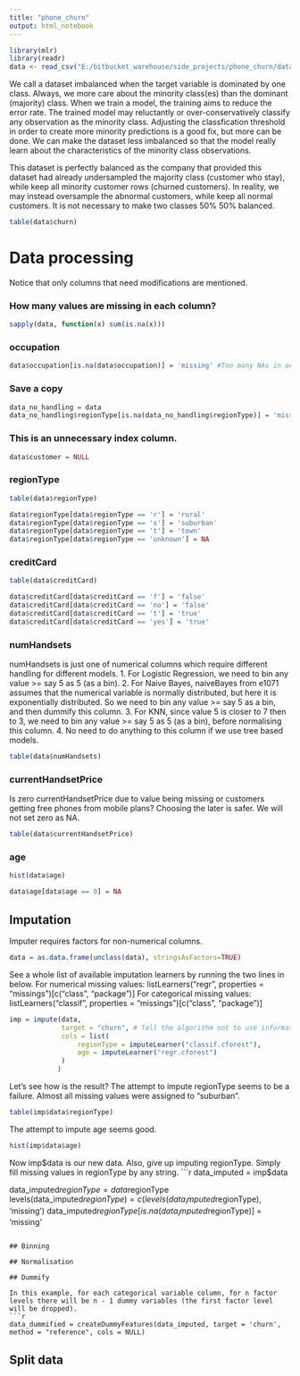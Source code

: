 ```yaml
---
title: "phone_churn"
output: html_notebook
---
```


```r
library(mlr)
library(readr)
data <- read_csv("E:/bitbucket_warehouse/side_projects/phone_churn/dataset/ACMETelephoneABT.csv")
```

We call a dataset imbalanced when the target variable is dominated by one class. Always, we more care about the minority class(es) than the dominant (majority) class. When we train a model, the training aims to reduce the error rate. The trained model may reluctantly or over-conservatively classify any observation as the minority class. Adjusting the classfication threshold in order to create more minority predictions is a good fix, but more can be done. We can make the dataset less imbalanced so that the model really learn about the characteristics of the minority class observations.

This dataset is perfectly balanced as the company that provided this dataset had already undersampled the majority class (customer who stay), while keep all minority customer rows (churned customers). In reality, we may instead oversample the abnormal customers, while keep all normal customers. It is not necessary to make two classes 50% 50% balanced.

```r
table(data$churn)
```

# Data processing
Notice that only columns that need modifications are mentioned.

### How many values are missing in each column?
```r
sapply(data, function(x) sum(is.na(x)))
```

### occupation
```r
data$occupation[is.na(data$occupation)] = 'missing' #Too many NAs in occupation. Assign missing. No imputing.
```

### Save a copy
```r
data_no_handling = data
data_no_handling$regionType[is.na(data_no_handling$regionType)] = 'missing'
```

### This is an unnecessary index column.
```r
data$customer = NULL
```

### regionType
```r
table(data$regionType)
```

```r
data$regionType[data$regionType == 'r'] = 'rural'
data$regionType[data$regionType == 's'] = 'suburban'
data$regionType[data$regionType == 't'] = 'town'
data$regionType[data$regionType == 'unknown'] = NA
```


### creditCard
```r
table(data$creditCard)
```

```r
data$creditCard[data$creditCard == 'f'] = 'false'
data$creditCard[data$creditCard == 'no'] = 'false'
data$creditCard[data$creditCard == 't'] = 'true'
data$creditCard[data$creditCard == 'yes'] = 'true'
```

### numHandsets

numHandsets is just one of numerical columns which require different handling for different models. 
1. For Logistic Regression, we need to bin any value >= say 5 as 5 (as a bin). 
2. For Naive Bayes, naiveBayes from e1071 assumes that the numerical variable is normally distributed, but here it is exponentially distributed. So we need to bin any value >= say 5 as a bin, and then dummify this column.
3. For KNN, since value 5 is closer to 7 then to 3, we need to bin any value >= say 5 as 5 (as a bin), before normalising this column.
4. No need to do anything to this column if we use tree based models.

```r
table(data$numHandsets)
```

### currentHandsetPrice

Is zero currentHandsetPrice due to value being missing or customers getting free phones from mobile plans?
Choosing the later is safer. We will not set zero as NA.
```r
table(data$currentHandsetPrice)
```

### age

```r
hist(data$age)
```

```r
data$age[data$age == 0] = NA
```


## Imputation

Imputer requires factors for non-numerical columns.
```r
data = as.data.frame(unclass(data), stringsAsFactors=TRUE)
```

See a whole list of available imputation learners by running the two lines in below.
For numerical missing values:   listLearners("regr", properties = "missings")[c("class", "package")]
For categorical missing values: listLearners("classif", properties = "missings")[c("class", "package")]
```r
imp = impute(data, 
             target = "churn", # Tell the algorithm not to use information in the target column for imputation.
             cols = list(
                 regionType = imputeLearner("classif.cforest"),
                 age = imputeLearner("regr.cforest")
             )
            )
```

Let's see how is the result?
The attempt to impute regionType seems to be a failure. Almost all missing values were assigned to "suburban".
```r
table(imp$data$regionType)
```

The attempt to impute age seems good.
```r
hist(imp$data$age)
```

Now imp$data is our new data.
Also, give up imputing regionType. Simply fill missing values in regionType by any string.
```r
data_imputed = imp$data

data_imputed$regionType = data$regionType
levels(data_imputed$regionType) = c(levels(data_imputed$regionType), 'missing')
data_imputed$regionType[is.na(data_imputed$regionType)] = 'missing'
```

## Binning

## Normalisation

## Dummify

In this example, for each categorical variable column, for n factor levels there will be n - 1 dummy variables (the first factor level will be dropped).
```r
data_dummified = createDummyFeatures(data_imputed, target = 'churn', method = "reference", cols = NULL)
```

## Split data




